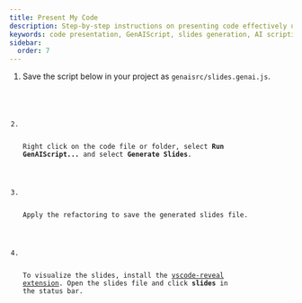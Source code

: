 ```yaml
---
title: Present My Code
description: Step-by-step instructions on presenting code effectively using GenAIScript and creating engaging slides.
keywords: code presentation, GenAIScript, slides generation, AI scripting, code visualization
sidebar:
  order: 7
---
```


<Steps>

<ol>

<li> 

Save the script below in your project as `genaisrc/slides.genai.js`.

<Code code={importedCode} wrap={true} lang="js" title="slides.genai.mjs" />

</li>

<li>

Right click on the code file or folder, select **Run GenAIScript...** and select **Generate Slides**.

</li>

<li>

Apply the refactoring to save the generated slides file.

</li>

<li>

To visualize the slides, install the [vscode-reveal extension](https://marketplace.visualstudio.com/items?itemName=evilz.vscode-reveal).
Open the slides file and click **slides** in the status bar.

</li>

</ol>

</Steps>
